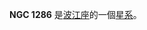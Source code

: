 {{NGCInfoBox|NGCID=NGC 1286|發現者=路易斯·斯威夫特|發現日期=1885年11月10日|其他編號=MCG -1-9-25,NPM1G -07.0122|曆元=J2000.0|赤經=3時17分48.5秒
|赤緯=-7°36'59"|星座=波江座|星體=星系|星等=13.8|表面亮度=13.2|藍等=14.8}}

'''NGC 1286''' 是[[波江座|波江座]]的一個[[星系|星系]]。

{{NGCReference|1286}}
{{Catalogs|NGC=1286}}